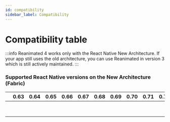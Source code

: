 ```yaml
---
id: compatibility
sidebar_label: Compatibility
---
```


# Compatibility table

:::info
Reanimated 4 works only with the React Native New Architecture. If your app still uses the old architecture, you can use Reanimated in version 3 which is still actively maintained.
:::

### Supported React Native versions on the New Architecture (Fabric)

<div className="compatibility">

|                                      | 0.63  | 0.64  | 0.65  | 0.66  | 0.67  | 0.68  | 0.69  | 0.70  | 0.71   | 0.72   | 0.73   | 0.74   | 0.75   | 0.76   | 0.77   |
| ------------------------------------ | ----- | ----- | ----- | ----- | ----- | ----- | ----- | ----- | ------ | ------ | ------ | ------ | ------ | ------ | ------ |
| <Version version="3.17.0-nightly"/>  | <No/> | <No/> | <No/> | <No/> | <No/> | <No/> | <No/> | <No/> | <No/>  | <No/>  | <No/>  | <Yes/> | <Yes/> | <Yes/> | <Yes/> |
| <Version version="3.16.7"/>          | <No/> | <No/> | <No/> | <No/> | <No/> | <No/> | <No/> | <No/> | <No/>  | <No/>  | <No/>  | <Yes/> | <Yes/> | <Yes/> | <Yes/> |
| <Version version="3.16.0 – 3.16.6"/> | <No/> | <No/> | <No/> | <No/> | <No/> | <No/> | <No/> | <No/> | <No/>  | <No/>  | <No/>  | <Yes/> | <Yes/> | <Yes/> | <No/>  |
| <Version version="3.15.x"/>          | <No/> | <No/> | <No/> | <No/> | <No/> | <No/> | <No/> | <No/> | <No/>  | <No/>  | <No/>  | <Yes/> | <Yes/> | <No/>  | <No/>  |
| <Version version="3.9.x – 3.14.x"/>  | <No/> | <No/> | <No/> | <No/> | <No/> | <No/> | <No/> | <No/> | <No/>  | <No/>  | <No/>  | <Yes/> | <No/>  | <No/>  | <No/>  |
| <Version version="3.6.x – 3.8.x"/>   | <No/> | <No/> | <No/> | <No/> | <No/> | <No/> | <No/> | <No/> | <No/>  | <Yes/> | <Yes/> | <No/>  | <No/>  | <No/>  | <No/>  |
| <Version version="3.1.x – 3.5.x"/>   | <No/> | <No/> | <No/> | <No/> | <No/> | <No/> | <No/> | <No/> | <No/>  | <Yes/> | <No/>  | <No/>  | <No/>  | <No/>  | <No/>  |
| <Version version="3.0.x"/>           | <No/> | <No/> | <No/> | <No/> | <No/> | <No/> | <No/> | <No/> | <Yes/> | <No/>  | <No/>  | <No/>  | <No/>  | <No/>  | <No/>  |

</div>
